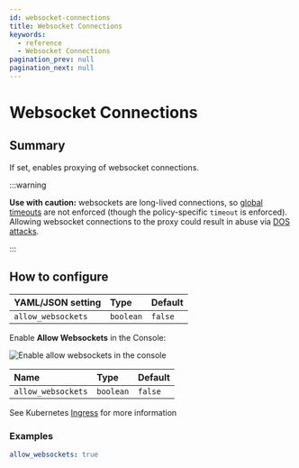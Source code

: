```yaml
---
id: websocket-connections
title: Websocket Connections
keywords:
  - reference
  - Websocket Connections
pagination_prev: null
pagination_next: null
---
```



# Websocket Connections

## Summary

If set, enables proxying of websocket connections.

:::warning

**Use with caution:** websockets are long-lived connections, so [global timeouts](/docs/reference/global-timeouts) are not enforced (though the policy-specific `timeout` is enforced). Allowing websocket connections to the proxy could result in abuse via [DOS attacks](https://www.cloudflare.com/learning/ddos/ddos-attack-tools/slowloris/).

:::

## How to configure

<Tabs>
<TabItem value="Core" label="Core">

| **YAML**/**JSON** setting | **Type**  | **Default** |
| :------------------------ | :-------- | :---------- |
| `allow_websockets`        | `boolean` | `false`     |

</TabItem>
<TabItem value="Enterprise" label="Enterprise">

Enable **Allow Websockets** in the Console:

![Enable allow websockets in the console](../img/routes/timeouts/allow-websockets.png)

</TabItem>
<TabItem value="Kubernetes" label="Kubernetes">

| **Name**           | **Type**  | **Default** |
| :----------------- | :-------- | :---------- |
| `allow_websockets` | `boolean` | `false`     |

See Kubernetes [Ingress](/docs/deploy/k8s/ingress#annotations) for more information

</TabItem>
</Tabs>

### Examples

```yaml
allow_websockets: true
```
